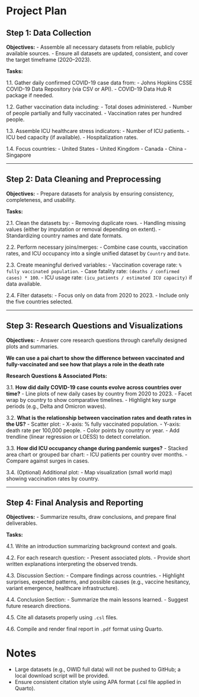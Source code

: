 # Project Plan

## Step 1: Data Collection

**Objectives:**
- Assemble all necessary datasets from reliable, publicly available sources.
- Ensure all datasets are updated, consistent, and cover the target timeframe (2020–2023).

**Tasks:**

1.1. Gather daily confirmed COVID-19 case data from:
- Johns Hopkins CSSE COVID-19 Data Repository (via CSV or API).
- COVID-19 Data Hub R package if needed.

1.2. Gather vaccination data including:
- Total doses administered.
- Number of people partially and fully vaccinated.
- Vaccination rates per hundred people.

1.3. Assemble ICU healthcare stress indicators:
- Number of ICU patients.
- ICU bed capacity (if available).
- Hospitalization rates.

1.4. Focus countries:
- United States
- United Kingdom
- Canada
- China
- Singapore

---

## Step 2: Data Cleaning and Preprocessing

**Objectives:**
- Prepare datasets for analysis by ensuring consistency, completeness, and usability.

**Tasks:**

2.1. Clean the datasets by:
- Removing duplicate rows.
- Handling missing values (either by imputation or removal depending on extent).
- Standardizing country names and date formats.

2.2. Perform necessary joins/merges:
- Combine case counts, vaccination rates, and ICU occupancy into a single unified dataset by `Country` and `Date`.

2.3. Create meaningful derived variables:
- Vaccination coverage rate: `% fully vaccinated population`.
- Case fatality rate: `(deaths / confirmed cases) * 100`.
- ICU usage rate: `(icu_patients / estimated ICU capacity)` if data available.

2.4. Filter datasets:
- Focus only on data from 2020 to 2023.
- Include only the five countries selected.

---

## Step 3: Research Questions and Visualizations

**Objectives:**
- Answer core research questions through carefully designed plots and summaries.

**We can use a pai chart to show the difference between vaccinated and fully-vaccinated and see how that plays a role in the death rate**

**Research Questions & Associated Plots:**

3.1. **How did daily COVID-19 case counts evolve across countries over time?**
- Line plots of new daily cases by country from 2020 to 2023.
- Facet wrap by country to show comparative timelines.
- Highlight key surge periods (e.g., Delta and Omicron waves).

3.2. **What is the relationship between vaccination rates and death rates in the US?**
- Scatter plot:
  - X-axis: % fully vaccinated population.
  - Y-axis: death rate per 100,000 people.
  - Color points by country or year.
- Add trendline (linear regression or LOESS) to detect correlation.

3.3. **How did ICU occupancy change during pandemic surges?**
- Stacked area chart or grouped bar chart:
  - ICU patients per country over months.
  - Compare against surges in cases.

3.4. (Optional) Additional plot:
- Map visualization (small world map) showing vaccination rates by country.

---

## Step 4: Final Analysis and Reporting

**Objectives:**
- Summarize results, draw conclusions, and prepare final deliverables.

**Tasks:**

4.1. Write an introduction summarizing background context and goals.

4.2. For each research question:
- Present associated plots.
- Provide short written explanations interpreting the observed trends.

4.3. Discussion Section:
- Compare findings across countries.
- Highlight surprises, expected patterns, and possible causes (e.g., vaccine hesitancy, variant emergence, healthcare infrastructure).

4.4. Conclusion Section:
- Summarize the main lessons learned.
- Suggest future research directions.

4.5. Cite all datasets properly using `.csl` files.

4.6. Compile and render final report in `.pdf` format using Quarto.

# Notes

- Large datasets (e.g., OWID full data) will not be pushed to GitHub; a local download script will be provided.
- Ensure consistent citation style using APA format (.csl file applied in Quarto).